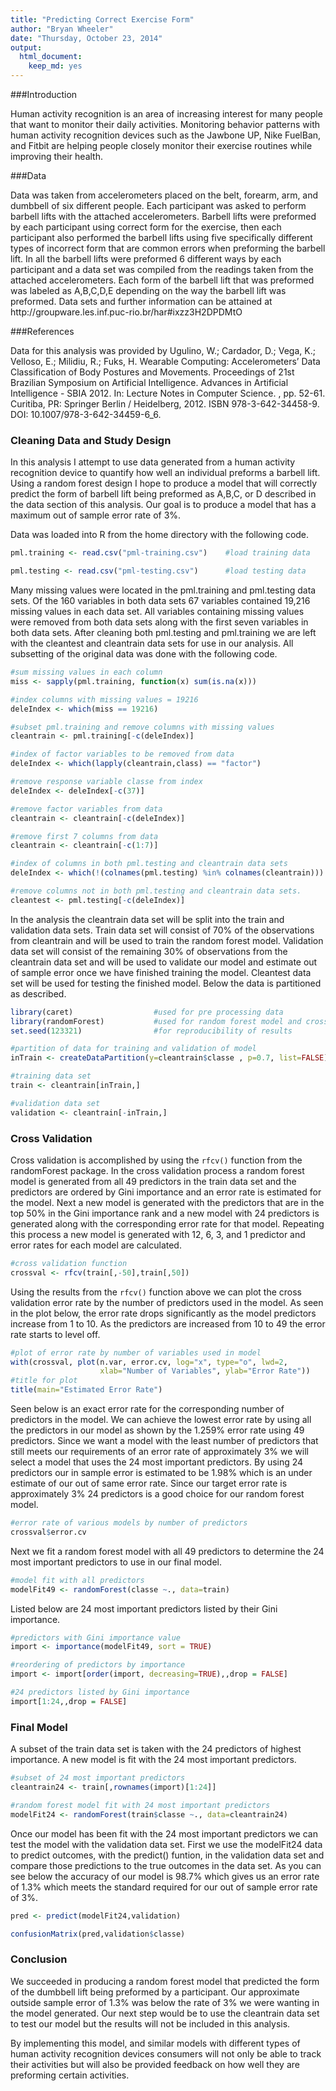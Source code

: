 ```yaml
---
title: "Predicting Correct Exercise Form"
author: "Bryan Wheeler"
date: "Thursday, October 23, 2014"
output:
  html_document:
    keep_md: yes
---
```


###Introduction

Human activity recognition is an area of increasing interest for many people that want to monitor their daily activities.  Monitoring behavior patterns with human activity recognition devices such as the Jawbone UP, Nike FuelBan, and Fitbit are helping people closely monitor their exercise routines while improving their health.  

###Data

Data was taken from accelerometers placed on the belt, forearm, arm, and dumbbell of six different people.  Each participant was asked to perform barbell lifts with the attached accelerometers.  Barbell lifts were preformed by each participant using correct form for the exercise, then each participant also performed the barbell lifts using five specifically different types of incorrect form that are common errors when preforming the barbell lift.  In all the barbell lifts were preformed 6 different ways by each participant and a data set was compiled from the readings taken from the attached accelerometers.  Each form of the barbell lift that was preformed was labeled as A,B,C,D,E depending on the way the barbell lift was preformed.  Data sets and further information can be attained at http://groupware.les.inf.puc-rio.br/har#ixzz3H2DPDMtO

###References

Data for this analysis was provided by Ugulino, W.; Cardador, D.; Vega, K.; Velloso, E.; Milidiu, R.; Fuks, H. Wearable Computing: Accelerometers' Data Classification of Body Postures and Movements. Proceedings of 21st Brazilian Symposium on Artificial Intelligence. Advances in Artificial Intelligence - SBIA 2012. In: Lecture Notes in Computer Science. , pp. 52-61. Curitiba, PR: Springer Berlin / Heidelberg, 2012. ISBN 978-3-642-34458-9. DOI: 10.1007/978-3-642-34459-6_6. 

### Cleaning Data and Study Design

In this analysis I attempt to use data generated from a human activity recognition device to quantify how well an individual preforms a barbell lift.  Using a random forest design I hope to produce a model that will correctly predict the form of barbell lift being preformed as A,B,C, or D described in the data section of this analysis.  Our goal is to produce a model that has a maximum out of sample error rate of 3%.

Data was loaded into R from the home directory with the following code.
```r
pml.training <- read.csv("pml-training.csv")    #load training data

pml.testing <- read.csv("pml-testing.csv")      #load testing data
```
Many missing values were located in the pml.training and pml.testing data sets.  Of the 160 variables in both data sets 67 variables contained 19,216 missing values in each data set.  All variables containing  missing values were removed from both data sets along with the first seven variables in both data sets.  After cleaning both pml.testing and pml.training we are left with the cleantest and cleantrain data sets for use in our analysis.  All subsetting of the original data was done with the following code.
```r
#sum missing values in each column
miss <- sapply(pml.training, function(x) sum(is.na(x)))

#index columns with missing values = 19216
deleIndex <- which(miss == 19216)

#subset pml.training and remove columns with missing values
cleantrain <- pml.training[-c(deleIndex)]

#index of factor variables to be removed from data 
deleIndex <- which(lapply(cleantrain,class) == "factor")

#remove response variable classe from index
deleIndex <- deleIndex[-c(37)]

#remove factor variables from data
cleantrain <- cleantrain[-c(deleIndex)]

#remove first 7 columns from data
cleantrain <- cleantrain[-c(1:7)]

#index of columns in both pml.testing and cleantrain data sets
deleIndex <- which(!(colnames(pml.testing) %in% colnames(cleantrain)))

#remove columns not in both pml.testing and cleantrain data sets.
cleantest <- pml.testing[-c(deleIndex)]
``` 
In the analysis the cleantrain data set will be split into the train and validation data sets. Train data set will consist of 70% of the observations from cleantrain and will be used to train the random forest model.  Validation data set will consist of the remaining 30% of observations from the cleantrain data set and will be used to validate our model and estimate out of sample error once we have finished training the model.  Cleantest data set will be used for testing the finished model.  Below the data is partitioned as described.
```r
library(caret)                  #used for pre processing data
library(randomForest)           #used for random forest model and cross validation  of model
set.seed(123321)                #for reproducibility of results

#partition of data for training and validation of model
inTrain <- createDataPartition(y=cleantrain$classe , p=0.7, list=FALSE)

#training data set
train <- cleantrain[inTrain,]

#validation data set
validation <- cleantrain[-inTrain,]
```

### Cross Validation

Cross validation is accomplished by using the `rfcv()` function from the randomForest package.  In the cross validation process a random forest model is generated from all 49 predictors in the train data set and the predictors are ordered by Gini importance and an error rate is estimated for the model.  Next a new model is generated with the predictors that are in the top 50% in the Gini importance rank and a new model with 24 predictors is generated along with the corresponding error rate for that model. Repeating this process a new model is generated with 12, 6, 3, and 1 predictor and error rates for each model are calculated.
```r
#cross validation function
crossval <- rfcv(train[,-50],train[,50])
```
Using the results from the `rfcv()` function above we can plot the cross validation error rate by the number of predictors used in the model.  As seen in the plot below, the error rate drops significantly as the model predictors increase from 1 to 10.  As the predictors are increased  from 10 to 49 the error rate starts to level off.
```r
#plot of error rate by number of variables used in model
with(crossval, plot(n.var, error.cv, log="x", type="o", lwd=2,
                    xlab="Number of Variables", ylab="Error Rate"))
#title for plot
title(main="Estimated Error Rate")
```

Seen below is an exact error rate for the corresponding number of predictors in the model.  We can achieve the lowest error rate by using all the predictors in our model as shown by the 1.259% error rate using 49 predictors.  Since we want a model with the least number of predictors that still meets our requirements of an error rate of approximately 3% we will select a model that uses the 24 most important predictors.  By using 24 predictors our in sample error is estimated to be 1.98% which is an under estimate of our out of same error rate.  Since our target error rate is approximately 3% 24 predictors is a good choice for our random forest model.
```r
#error rate of various models by number of predictors
crossval$error.cv
```
Next we fit a random forest model with all 49 predictors to determine the 24 most important predictors to use in our final model.
```r
#model fit with all predictors
modelFit49 <- randomForest(classe ~., data=train)
```
Listed below are 24 most important predictors listed by their Gini importance.   
```r
#predictors with Gini importance value
import <- importance(modelFit49, sort = TRUE)

#reordering of predictors by importance
import <- import[order(import, decreasing=TRUE),,drop = FALSE]

#24 predictors listed by Gini importance
import[1:24,,drop = FALSE]
```

### Final Model

A subset of the train data set is taken with the 24 predictors of highest importance.  A new model is fit with the 24 most important predictors.
```r
#subset of 24 most important predictors
cleantrain24 <- train[,rownames(import)[1:24]]

#random forest model fit with 24 most important predictors
modelFit24 <- randomForest(train$classe ~., data=cleantrain24)
```
Once our model has been fit with the 24 most important predictors we can test the model with the validation data set.  First we use the modelFit24 data to predict outcomes, with the predict() funtion, in the validation data set and compare those predictions to the true outcomes in the data set.  As you can see below the accuracy of our model is 98.7% which gives us an error rate of 1.3% which meets the standard required for our out of sample error rate of 3%.
```r
pred <- predict(modelFit24,validation)

confusionMatrix(pred,validation$classe)
```
### Conclusion

We succeeded in producing a random forest model that predicted the form of the dumbbell lift being preformed by a participant. Our approximate outside sample error of 1.3% was below the rate of 3% we were wanting in the model generated.  Our next step would be to use the cleantrain data set to test our model but the results will not be included in this analysis.  

By implementing this model, and similar models with different types of human activity recognition devices consumers will not only be able to track their activities but will also be provided feedback on how well they are preforming certain activities.